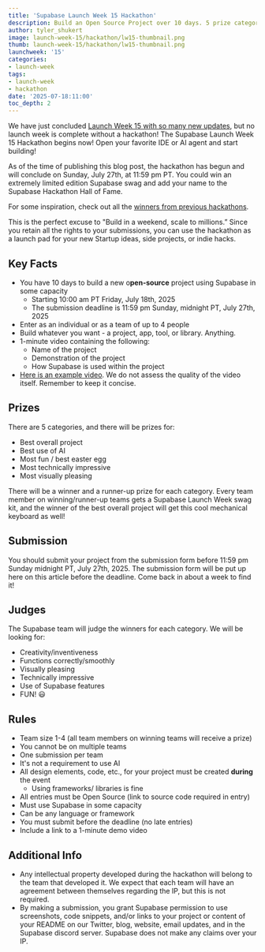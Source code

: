 ```yaml
---
title: 'Supabase Launch Week 15 Hackathon'
description: Build an Open Source Project over 10 days. 5 prize categories.
author: tyler_shukert
image: launch-week-15/hackathon/lw15-thumbnail.png
thumb: launch-week-15/hackathon/lw15-thumbnail.png
launchweek: '15'
categories:
- launch-week
tags:
- launch-week
- hackathon
date: '2025-07-18:11:00'
toc_depth: 2
---
```


We have just concluded [Launch Week 15 with so many new updates](https://supabase.com/launch-week), but no launch week is complete without a hackathon! The Supabase Launch Week 15 Hackathon begins now! Open your favorite IDE or AI agent and start building!

As of the time of publishing this blog post, the hackathon has begun and will conclude on Sunday, July 27th, at 11:59 pm PT. You could win an extremely limited edition Supabase swag and add your name to the Supabase Hackathon Hall of Fame.

For some inspiration, check out all the [winners from previous hackathons](https://supabase.com/blog/tags/hackathon).

This is the perfect excuse to "Build in a weekend, scale to millions.” Since you retain all the rights to your submissions, you can use the hackathon as a launch pad for your new Startup ideas, side projects, or indie hacks.

## Key Facts

- You have 10 days to build a new o**pen-source** project using Supabase in some capacity
    - Starting 10:00 am PT Friday, July 18th, 2025
    - The submission deadline is 11:59 pm Sunday, midnight PT, July 27th, 2025
- Enter as an individual or as a team of up to 4 people
- Build whatever you want - a project, app, tool, or library. Anything.
- 1-minute video containing the following:
    - Name of the project
    - Demonstration of the project
    - How Supabase is used within the project
- [Here is an example video](https://youtu.be/KaWJQzTTx5k). We do not assess the quality of the video itself. Remember to keep it concise.

## Prizes

There are 5 categories, and there will be prizes for:

- Best overall project
- Best use of AI
- Most fun / best easter egg
- Most technically impressive
- Most visually pleasing

There will be a winner and a runner-up prize for each category. Every team member on winning/runner-up teams gets a Supabase Launch Week swag kit, and the winner of the best overall project will get this cool mechanical keyboard as well!

## Submission

You should submit your project from the submission form before 11:59 pm Sunday midnight PT, July 27th, 2025. The submission form will be put up here on this article before the deadline. Come back in about a week to find it!

## Judges

The Supabase team will judge the winners for each category.
We will be looking for:

- Creativity/inventiveness
- Functions correctly/smoothly
- Visually pleasing
- Technically impressive
- Use of Supabase features
- FUN! 😃

## Rules

- Team size 1-4 (all team members on winning teams will receive a prize)
- You cannot be on multiple teams
- One submission per team
- It's not a requirement to use AI
- All design elements, code, etc., for your project must be created **during** the event
    - Using frameworks/ libraries is fine
- All entries must be Open Source (link to source code required in entry)
- Must use Supabase in some capacity
- Can be any language or framework
- You must submit before the deadline (no late entries)
- Include a link to a 1-minute demo video

## Additional Info

- Any intellectual property developed during the hackathon will belong to the team that developed it. We expect that each team will have an agreement between themselves regarding the IP, but this is not required.
- By making a submission, you grant Supabase permission to use screenshots, code snippets, and/or links to your project or content of your README on our Twitter, blog, website, email updates, and in the Supabase discord server. Supabase does not make any claims over your IP.